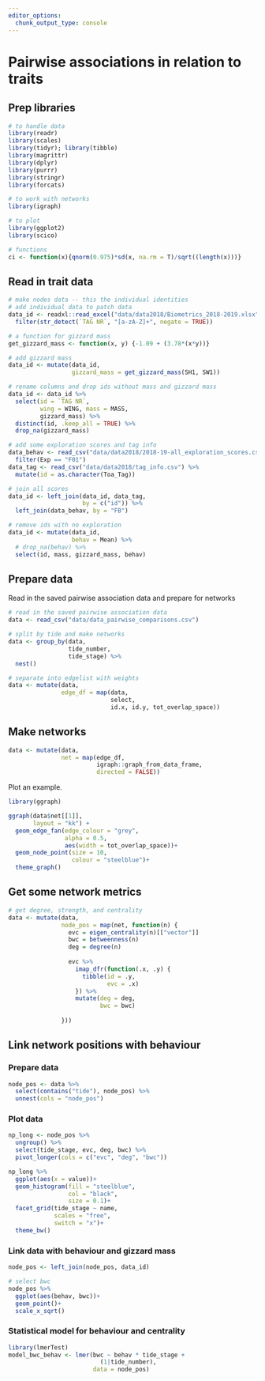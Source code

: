 ```yaml
---
editor_options: 
  chunk_output_type: console
---
```


# Pairwise associations in relation to traits

## Prep libraries

```r
# to handle data
library(readr)
library(scales)
library(tidyr); library(tibble)
library(magrittr)
library(dplyr)
library(purrr)
library(stringr)
library(forcats)

# to work with networks
library(igraph)

# to plot
library(ggplot2)
library(scico)

# functions
ci <- function(x){qnorm(0.975)*sd(x, na.rm = T)/sqrt((length(x)))}
```

## Read in trait data

```r
# make nodes data -- this the individual identities
# add individual data to patch data
data_id <- readxl::read_excel("data/data2018/Biometrics_2018-2019.xlsx") %>% 
  filter(str_detect(`TAG NR`, "[a-zA-Z]+", negate = TRUE))

# a function for gizzard mass
get_gizzard_mass <- function(x, y) {-1.09 + (3.78*(x*y))}

# add gizzard mass
data_id <- mutate(data_id,
                  gizzard_mass = get_gizzard_mass(SH1, SW1))

# rename columns and drop ids without mass and gizzard mass
data_id <- data_id %>% 
  select(id = `TAG NR`, 
         wing = WING, mass = MASS, 
         gizzard_mass) %>% 
  distinct(id, .keep_all = TRUE) %>% 
  drop_na(gizzard_mass)

# add some exploration scores and tag info
data_behav <- read_csv("data/data2018/2018-19-all_exploration_scores.csv") %>% 
  filter(Exp == "F01")
data_tag <- read_csv("data/data2018/tag_info.csv") %>% 
  mutate(id = as.character(Toa_Tag))

# join all scores
data_id <- left_join(data_id, data_tag,
                     by = c("id")) %>% 
  left_join(data_behav, by = "FB")

# remove ids with no exploration
data_id <- mutate(data_id,
                  behav = Mean) %>% 
  # drop_na(behav) %>% 
  select(id, mass, gizzard_mass, behav)
```

## Prepare data

Read in the saved pairwise association data and prepare for networks

```r
# read in the saved pairwise association data
data <- read_csv("data/data_pairwise_comparisons.csv")

# split by tide and make networks
data <- group_by(data, 
                 tide_number,
                 tide_stage) %>% 
  nest()

# separate into edgelist with weights
data <- mutate(data,
               edge_df = map(data, 
                             select, 
                             id.x, id.y, tot_overlap_space))
```

## Make networks

```r
data <- mutate(data,
               net = map(edge_df,
                         igraph::graph_from_data_frame,
                         directed = FALSE))
```

Plot an example.

```r
library(ggraph)

ggraph(data$net[[1]],
       layout = "kk") +
  geom_edge_fan(edge_colour = "grey",
                alpha = 0.5,
                aes(width = tot_overlap_space))+
  geom_node_point(size = 10,
                  colour = "steelblue")+
  theme_graph()
```

## Get some network metrics

```r
# get degree, strength, and centrality
data <- mutate(data, 
               node_pos = map(net, function(n) {
                 evc = eigen_centrality(n)[["vector"]]
                 bwc = betweenness(n)
                 deg = degree(n)
                 
                 evc %>% 
                   imap_dfr(function(.x, .y) {
                     tibble(id = .y,
                            evc = .x)
                   }) %>% 
                   mutate(deg = deg,
                          bwc = bwc)
                 
               }))
```

## Link network positions with behaviour

### Prepare data

```r
node_pos <- data %>% 
  select(contains("tide"), node_pos) %>% 
  unnest(cols = "node_pos")
```

### Plot data

```r
np_long <- node_pos %>% 
  ungroup() %>% 
  select(tide_stage, evc, deg, bwc) %>% 
  pivot_longer(cols = c("evc", "deg", "bwc"))

np_long %>% 
  ggplot(aes(x = value))+
  geom_histogram(fill = "steelblue",
                 col = "black",
                 size = 0.1)+
  facet_grid(tide_stage ~ name,
             scales = "free", 
             switch = "x")+
  theme_bw()
```

### Link data with behaviour and gizzard mass

```r
node_pos <- left_join(node_pos, data_id)

# select bwc
node_pos %>% 
  ggplot(aes(behav, bwc))+
  geom_point()+
  scale_x_sqrt()
```

### Statistical model for behaviour and centrality

```r
library(lmerTest)
model_bwc_behav <- lmer(bwc ~ behav * tide_stage +
                          (1|tide_number),
                        data = node_pos)
```

